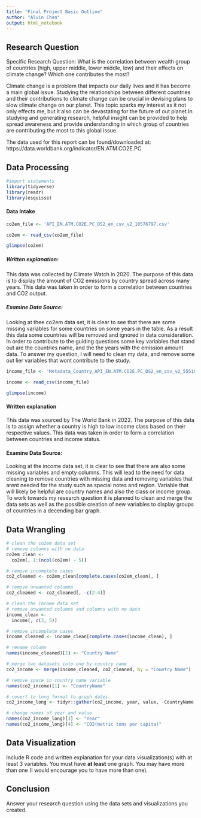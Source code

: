 ```yaml
---
title: "Final Project Basic Outline"
author: "Alvin Chen"
output: html_notebook
---
```


## Research Question 

Specific Research Question: What is the correlation between wealth group of countries (high, upper middle, lower middle, low) and their effects on climate change? Which one contributes the most?

Climate change is a problem that impacts our daily lives and it has become a main global issue. Studying the relationships between different countries and their contributions to climate change can be crucial in devising plans to slow climate change on our planet. This topic sparks my interest as it not only effects me, but it also
can be devastating for the future of out planet.In studying and generating research, helpful insight can be provided to help spread awareness and provide understanding in which group of countries are contributing the most to this global issue. 

The data used for this report can be found/downloaded at: https://data.worldbank.org/indicator/EN.ATM.CO2E.PC 

## Data Processing 

```r
#import statements
library(tidyverse) 
library(readr)
library(esquisse)
```

#### Data Intake 

```r
co2em_file <- 'API_EN.ATM.CO2E.PC_DS2_en_csv_v2_10576797.csv'

co2em <- read_csv(co2em_file)

glimpse(co2em)
```
##### Written explanation: 
This data was collected by Climate Watch in 2020. The purpose of this data is to display the amount of CO2 emissions by country spread across many years. This data was taken in order to form a correlation between countries and CO2 output.

##### Examine Data Source:
Looking at thee co2em data set, it is clear to see that there are some missing variables for some countries on some years in the table. As a result this data some countries will be removed and ignored in data consideration. In order to contribute to the guiding questions some key variables that stand out are the countries name, and the the years with the emission amount data. To answer my question, I will need to clean my data, and remove some out lier variables that wont contribute to the study.

```r
income_file <- 'Metadata_Country_API_EN.ATM.CO2E.PC_DS2_en_csv_v2_5551837.csv'

income <- read_csv(income_file)

glimpse(income)
```

#### Written explanation
This data was sourced by The World Bank in 2022. The purpose of this data is to assign whether a country is high to low income class based on their respective values. This data was taken in order to form a correlation between countries and income status.

#### Examine Data Source:
Looking at the income data set, it is clear to see that there are also some missing variables and empty columns. This will lead to the need for data cleaning to remove countries with missing data and removing variables that arent needed for the study such as special notes and region. Variable that will likely be helpful are country names and also the class or income group. To work towards my research question it is planned to clean and merge the data sets as well as the possible creation of new variables to display groups of countries in a decending bar graph. 


## Data Wrangling 

```r
# clean the co2em data set
# remove columns with no data
co2em_clean <- 
  co2em[, 1:(ncol(co2em) - 5)]

# remove incomplete cases
co2_cleaned <- co2em_clean[complete.cases(co2em_clean), ]

# remove unwanted columns 
co2_cleaned <- co2_cleaned[, -c(2:4)]

```

```r
# clean the income data set
# remove unwanted columns and columns with no data
income_clean <- 
  income[, c(3, 5)]

# remove incomplete cases
income_cleaned <- income_clean[complete.cases(income_clean), ]

# rename column
names(income_cleaned)[2] <- "Country Name"
```

```r
# merge two datasets into one by country name
co2_income <- merge(income_cleaned, co2_cleaned, by = "Country Name")

# remove space in country name variable
names(co2_income)[1] <- "CountryName"

# covert to long format to graph dates
co2_income_long <- tidyr::gather(co2_income, year, value, -CountryName, -IncomeGroup)

# change names of year and value 
names(co2_income_long)[3] <- "Year"
names(co2_income_long)[4] <- "CO2(metric tons per capita)"
```


## Data Visualization

Include R code and written explanation for your data visualization(s) with at least 3 variables. You must have **at least** one graph. You may have more than one (I would encourage you to have more than one). 




## Conclusion

Answer your research question using the data sets and visualizations you created. 